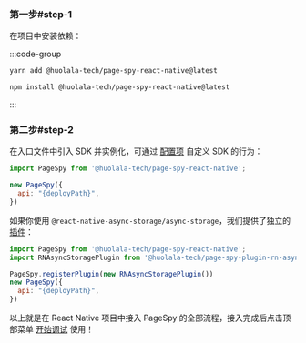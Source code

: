 

### 第一步#step-1

在项目中安装依赖：

:::code-group

```bash yarn
yarn add @huolala-tech/page-spy-react-native@latest
```

```bash npm
npm install @huolala-tech/page-spy-react-native@latest
```

:::

### 第二步#step-2

在入口文件中引入 SDK 并实例化，可通过 [配置项]({VITE_SDK_RN_REPO}) 自定义 SDK 的行为：

```js
import PageSpy from '@huolala-tech/page-spy-react-native';

new PageSpy({
  api: "{deployPath}",
})
```

如果你使用 `@react-native-async-storage/async-storage`，我们提供了独立的 [插件]({VITE_PLUGIN_RN_STORAGE})：

```js
import PageSpy from '@huolala-tech/page-spy-react-native';
import RNAsyncStoragePlugin from '@huolala-tech/page-spy-plugin-rn-async-storage';

PageSpy.registerPlugin(new RNAsyncStoragePlugin())
new PageSpy({
  api: "{deployPath}",
})
```

以上就是在 React Native 项目中接入 PageSpy 的全部流程，接入完成后点击顶部菜单 <Tooltip title="菜单默认隐藏，部署后可见" color="purple"><a href="javascript:void(0)">开始调试</a></Tooltip> 使用！
